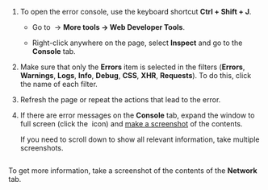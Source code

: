 1. To open the error console, use the keyboard shortcut **Ctrl + Shift + J**.

    <Cut title="Other methods">

    - Go to <img src="https://tlkfrontprod.azureedge.net/portal-production/static/uploaded/images/1680786572606/1680786572606_original_svg.svg" alt="" /> → **More tools → Web Developer Tools**.

    - Right-click anywhere on the page, select **Inspect** and go to the **Console** tab.

    </Cut>

1. Make sure that only the **Errors** item is selected in the filters (**Errors**, **Warnings**, **Logs**, **Info**, **Debug**, **CSS**, **XHR**, **Requests**). To do this, click the name of each filter.

1. Refresh the page or repeat the actions that lead to the error.

1. If there are error messages on the **Console** tab, expand the window to full screen (click the <img src="https://tlkfrontprod.azureedge.net/portal-production/static/uploaded/images/1680790087200/1680790087200_original_png.png" alt="" /> icon) and [make a screenshot](https://yandex.com/support/common/troubleshooting/screenshot.html) of the contents.

    If you need to scroll down to show all relevant information, take multiple screenshots.

    <Image withBackground imageId="1680790091228" alt="" />

To get more information, take a screenshot of the contents of the **Network** tab.